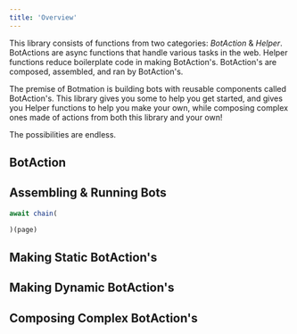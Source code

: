---
title: 'Overview'
---

This library consists of functions from two categories: *BotAction* & *Helper*. BotActions are async functions that handle various tasks in the web. Helper functions reduce boilerplate code in making BotAction's. BotAction's are composed, assembled, and ran by BotAction's.

The premise of Botmation is building bots with reusable components called BotAction's. This library gives you some to help you get started, and gives you Helper functions to help you make your own, while composing complex ones made of actions from both this library and your own! 

The possibilities are endless.

## BotAction


## Assembling & Running Bots

```typescript title=playground_bot.ts
await chain(

)(page)
```

## Making Static BotAction's

## Making Dynamic BotAction's

## Composing Complex BotAction's